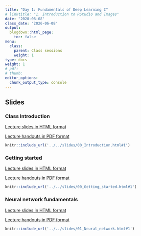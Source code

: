 ```yaml
---
title: "Day 1: Fundamentals of Deep Learning I"
# linktitle: "1. Introduction to RStudio and Images"
date: "2020-06-08"
class_date: "2020-06-08"
output:
  blogdown::html_page:
    toc: false
menu:
  class:
    parent: Class sessions
    weight: 1
type: docs
weight: 1
# pdf: 
# thumb: 
editor_options: 
  chunk_output_type: console
---
```


## Slides

### Class Introduction

<a href="../../slides/00_Introduction.html#1" target="_blank">Lecture slides in HTML format</a>

<a href="../../slides/00_Introduction.pdf" target="_blank">Lecture handouts in PDF format</a>

```r
knitr::include_url('../../slides/00_Introduction.html#1')
```

### Getting started

<a href="../../slides/00_Getting_started.html#1" target="_blank">Lecture slides in HTML format</a>

<a href="../../slides/00_Getting_started.pdf" target="_blank">Lecture handouts in PDF format</a>

```r
knitr::include_url('../../slides/00_Getting_started.html#1')
```

### Neural network fundamentals

<a href="../../slides/01_Neural_network.html#1" target="_blank">Lecture slides in HTML format</a>

<a href="../../slides/01_Neural_network.pdf" target="_blank">Lecture handouts in PDF format</a>

```r
knitr::include_url('../../slides/01_Neural_network.html#1')
```
